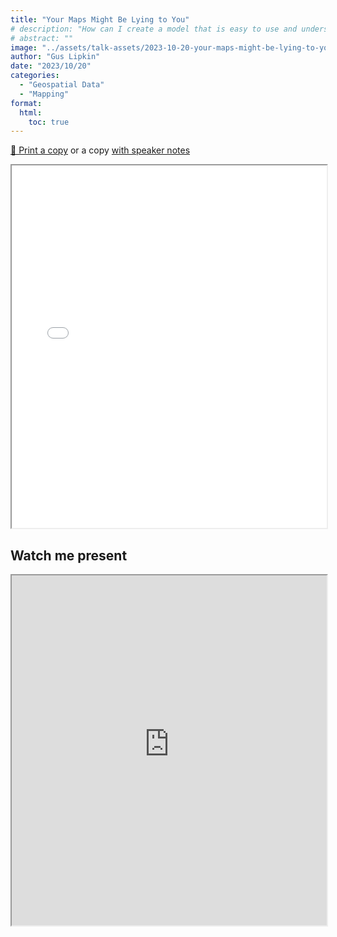 ```yaml
---
title: "Your Maps Might Be Lying to You"
# description: "How can I create a model that is easy to use and understand?"
# abstract: ""
image: "../assets/talk-assets/2023-10-20-your-maps-might-be-lying-to-you/your_maps_might_by_lying_to_you.png"
author: "Gus Lipkin"
date: "2023/10/20"
categories:
  - "Geospatial Data"
  - "Mapping"
format:
  html:
    toc: true
---
```


[🚗 Print a copy](../assets/talk-assets/2023-10-20-your-maps-might-be-lying-to-you/your_maps_might_by_lying_to_you.pdf) or a copy [with speaker notes](../assets/talk-assets/2023-10-20-your-maps-might-be-lying-to-you/your_maps_might_by_lying_to_you_speaker_notes.pdf)

:::{.column-page}

<iframe src="../assets/talk-assets/2023-10-20-your-maps-might-be-lying-to-you/your_maps_might_by_lying_to_you.pdf" width="100%" height="580px"></iframe>

:::

## Watch me present

:::{.column-page .embed-response .embed-responsive-16by9}

<iframe class="embed-responsive-item" width="100%" height="560px" src="https://www.youtube-nocookie.com/embed/xnxLmld4M-A" allowfullscreen></iframe>

:::
